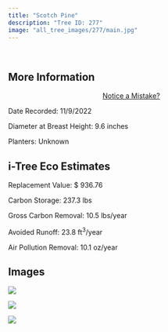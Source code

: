 ```yaml
---
title: "Scotch Pine"
description: "Tree ID: 277"
image: "all_tree_images/277/main.jpg"
---
```


<br>

## **More Information**
::: column-margin
<center><a class="button" href="https://forms.gle/W6f5nwYxrM33hF4f7">Notice a Mistake?</a></center>
:::


Date Recorded:  11/9/2022

Diameter at Breast Height:  9.6  inches

Planters:  Unknown

## **i-Tree Eco Estimates**


 Replacement Value: $ 936.76

 Carbon Storage:  237.3  lbs

 Gross Carbon Removal:  10.5  lbs/year

 Avoided Runoff:  23.8  ft<sup>3</sup>/year

 Air Pollution Removal:  10.1  oz/year

## **Images**


 ![](all_tree_images/277/IMG_7353.jpg)

 ![](all_tree_images/277/IMG_7355.jpg)

 ![](all_tree_images/277/main.jpg)
